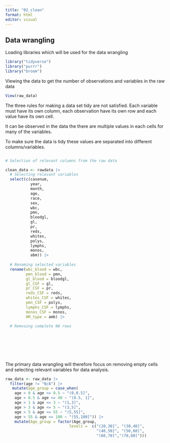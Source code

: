 ```yaml
---
title: "02_clean"
format: html
editor: visual
---
```


## Data wrangling

Loading libraries which will be used for the data wrangling

```r
library("tidyverse")
library("purrr")
library("broom")

```

Viewing the data to get the number of observations and variables in the raw data

```r
View(raw_data)
```

The three rules for making a data set tidy are not satisfied. Each variable must have its own column, each observation have its own row and each value have its own cell.

It can be observed in the data the there are multiple values in each cells for many of the variables.

To make sure the data is tidy these values are separated into different columns/variables.

```r

```

```r

# Selection of relevant columns from the raw data

clean_data <- rawdata |>
  # Selecting relevant variables 
  select(c(casenum,
           year, 
           month, 
           age, 
           race, 
           sex, 
           wbc,
           pmn,
           bloodgl, 
           gl, 
           pr, 
           reds, 
           whites, 
           polys, 
           lymphs, 
           monos, 
           abm)) |>
  
  # Renaming selected variables 
  rename(wbc_blood = wbc,
         pmn_blood = pmn,
         gl_blood = bloodgl,
         gl_CSF = gl,
         pr_CSF = pr,
         reds_CSF = reds,
         whites_CSF = whites, 
         pmn_CSF = polys, 
         lymphs_CSF = lymphs, 
         monos_CSF = monos,
         AM_type = amb) |>
  
  # Remvoing complete NA rows
  
  
  
  
  



```

The primary data wrangling will therefore focus on removing empty cells and selecting relevant variables for data analysis.

```r

raw_data <- raw_data |>
  filter(age != "N/A") |>
   mutate(age_group = case_when(
    age > 0 & age <= 0.5 ~ "(0,0.5]",
    age > 0.5 & age <= 40 ~ "(0.5, 1]",
    age > 1 & age <= 3 ~ "(1,3]",
    age > 3 & age <= 5 ~ "(3,5]",
    age > 5 & age <= 55 ~ "(5,55]",
    age > 55 & age <= 100 ~ "(55,100]")) |>
    mutate(Age_group = factor(Age_group,
                            levels =  c("(20,30]", "(30,40]",
                                        "(40,50]", "(50,60]",
                                        "(60,70]","(70,80]")))
```
